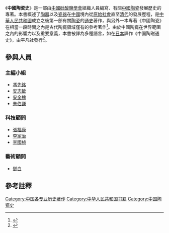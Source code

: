 《'''中國陶瓷史'''》是一部由[[中國硅酸鹽學會|中國硅酸鹽學會]]組織人員編寫、有關[[中國陶瓷|中國陶瓷]]發展歷史的專著。本書概述了[[陶器|陶器]]以及[[瓷器|瓷器]]在[[中國|中國]]境內從[[原始社會|原始社會]]直至[[清代|清代]]的發展歷程，是[[中華人民共和國|中華人民共和國]]成立之後第一部有關[[陶瓷|陶瓷]]的[[通史|通史]]著作，與另外一本專著《中國陶瓷》在相當一段時間之內是古代陶瓷領域僅有的參考著作<ref name="马未都">{{Cite web |url=http://finance.sina.com.cn/money/collection/jd/20071226/19574339506.shtml |title=马未都说收藏 |accessdate=2013-06-11 |archive-date=2008-06-17 |archive-url=https://web.archive.org/web/20080617230813/http://finance.sina.com.cn/money/collection/jd/20071226/19574339506.shtml |dead-url=no }}</ref>。由於中國陶瓷在世界範圍之內的影響力以及重要意義，本書被譯為多種語言，如在[[日本|日本]]譯作《中国陶磁通史》，由平凡社發行<ref name="日本">{{Cite web |url=http://www.dfdaily.com/html/8759/2013/5/20/1000241.shtml |title=日本的中国古陶瓷研究 |accessdate=2013-06-11 |archive-date=2013-07-31 |archive-url=https://web.archive.org/web/20130731082840/http://www.dfdaily.com/html/8759/2013/5/20/1000241.shtml |dead-url=no }}</ref>。

== 參與人員 ==
=== 主編小組 ===
* [[馮先銘|馮先銘]]
* [[安志敏|安志敏]]
* [[安全槐|安全槐]]
* [[朱伯謙|朱伯謙]]

=== 科技顧問 ===
* [[張福康|張福康]]
* [[李家治|李家治]]
* [[李國楨|李國楨]]

=== 藝術顧問 ===
* [[鄧白|鄧白]]

== 參考註釋 ==
{{Reflist|25em}}

[[Category:中国各专业历史著作|Category:中国各专业历史著作]]
[[Category:中华人民共和国书籍|Category:中华人民共和国书籍]]
[[Category:中国陶瓷史|Category:中国陶瓷史]]